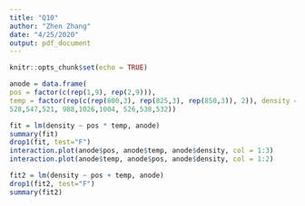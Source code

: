 ```yaml
---
title: "Q10"
author: "Zhen Zhang"
date: "4/25/2020"
output: pdf_document
---
```


```r
knitr::opts_chunk$set(echo = TRUE)
```

```r
anode = data.frame(
pos = factor(c(rep(1,9), rep(2,9))),
temp = factor(rep(c(rep(800,3), rep(825,3), rep(850,3)), 2)), density = c( 570,565,583, 1063,1080,1043, 565,510,590,
528,547,521, 988,1026,1004, 526,538,532))

fit = lm(density ~ pos * temp, anode)
summary(fit)
drop1(fit, test="F")
interaction.plot(anode$pos, anode$temp, anode$density, col = 1:3)
interaction.plot(anode$temp, anode$pos, anode$density, col = 1:2)

fit2 = lm(density ~ pos + temp, anode)
drop1(fit2, test="F") 
summary(fit2)
```

